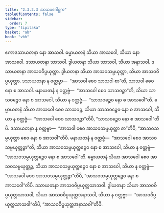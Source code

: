 ```yaml
---
title: "2.3.2.3 အာသဝဂေါစ္ဆက"
tableOfContents: false
sidebar:
  order: 7
type: "tipitaka"
basket: "ab"
book: "vbh"
---
```



<DynamicBreadcrumb />

<Paragraph number="599" book="vbh">
ဧကာဒသာယတနာ နော အာသဝါ. ဓမ္မာယတနံ သိယာ အာသဝေါ, သိယာ နော အာသဝေါ. ဒသာယတနာ သာသဝါ. ဒွါယတနာ သိယာ သာသဝါ, သိယာ အနာသဝါ. ဒသာယတနာ အာသဝဝိပ္ပယုတ္တာ. ဒွါယတနာ သိယာ အာသဝသမ္ပယုတ္တာ, သိယာ အာသဝဝိပ္ပယုတ္တာ. ဒသာယတနာ န ဝတ္တဗ္ဗာ—  “အာသဝါ စေဝ သာသဝါ စာ”တိ, သာသဝါ စေဝ နော စ အာသဝါ. မနာယတနံ န ဝတ္တဗ္ဗံ—  “အာသဝေါ စေဝ သာသဝဉ္စာ”တိ, သိယာ သာသဝဉ္စေဝ နော စ အာသဝေါ, သိယာ န ဝတ္တဗ္ဗံ—  “သာသဝဉ္စေဝ နော စ အာသဝေါ”တိ. ဓမ္မာယတနံ သိယာ အာသဝေါ စေဝ သာသဝဉ္စ, သိယာ သာသဝဉ္စေဝ နော စ အာသဝေါ, သိယာ န ဝတ္တဗ္ဗံ—  “အာသဝေါ စေဝ သာသဝဉ္စာ”တိပိ, “သာသဝဉ္စေဝ နော စ အာသဝေါ”တိပိ. ဒသာယတနာ န ဝတ္တဗ္ဗာ—  “အာသဝါ စေဝ အာသဝသမ္ပယုတ္တာ စာ”တိပိ, “အာသဝသမ္ပယုတ္တာ စေဝ နော စ အာသဝါ”တိပိ. မနာယတနံ န ဝတ္တဗ္ဗံ—  “အာသဝေါ စေဝ အာသဝသမ္ပယုတ္တဉ္စာ”တိ, သိယာ အာသဝသမ္ပယုတ္တဉ္စေဝ နော စ အာသဝေါ, သိယာ န ဝတ္တဗ္ဗံ—  “အာသဝသမ္ပယုတ္တဉ္စေဝ နော စ အာသဝေါ”တိ. ဓမ္မာယတနံ သိယာ အာသဝေါ စေဝ အာသဝသမ္ပယုတ္တဉ္စ, သိယာ အာသဝသမ္ပယုတ္တဉ္စေဝ နော စ အာသဝေါ, သိယာ န ဝတ္တဗ္ဗံ—  “အာသဝေါ စေဝ အာသဝသမ္ပယုတ္တဉ္စာ”တိပိ, “အာသဝသမ္ပယုတ္တဉ္စေဝ နော စ အာသဝေါ”တိပိ. ဒသာယတနာ အာသဝဝိပ္ပယုတ္တသာသဝါ. ဒွါယတနာ သိယာ အာသဝဝိပ္ပယုတ္တသာသဝါ, သိယာ အာသဝဝိပ္ပယုတ္တအနာသဝါ, သိယာ န ဝတ္တဗ္ဗာ—  “အာသဝဝိပ္ပယုတ္တသာသဝါ”တိပိ, “အာသဝဝိပ္ပယုတ္တအနာသဝါ”တိပိ.
</Paragraph>